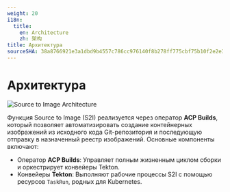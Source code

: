 ```yaml
---
weight: 20
i18n:
  title:
    en: Architecture
    zh: 架构
title: Архитектура
sourceSHA: 38a8766921e3a1dbd9b4557c786cc976140f8b278ff775cbf75b10f2e2e3cc18
---
```


# Архитектура

![Source to Image Architecture](../../../en/developer/s2i/assets/s2i-archtecture.png "Архитектура Source to Image")

Функция Source to Image (S2I) реализуется через оператор **ACP Builds**, который позволяет автоматизировать создание контейнерных изображений из исходного кода Git-репозитория и последующую отправку в назначенный реестр изображений. Основные компоненты включают:

- Оператор **ACP Builds**: Управляет полным жизненным циклом сборки и оркестрирует конвейеры Tekton.
- Конвейеры **Tekton**: Выполняют рабочие процессы S2I с помощью ресурсов `TaskRun`, родных для Kubernetes.
